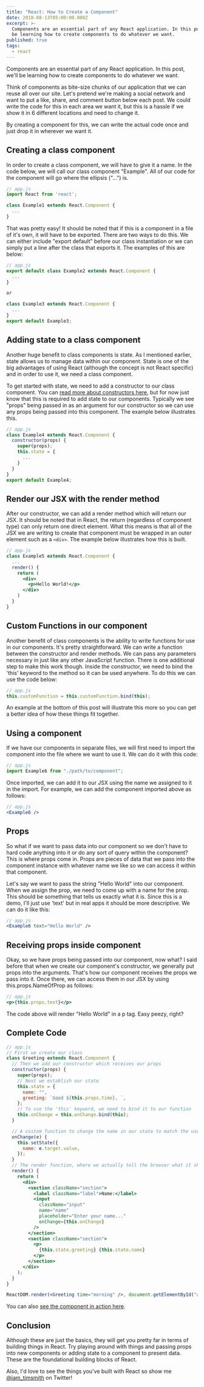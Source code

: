 ```yaml
---
title: "React: How to Create a Component"
date: 2018-08-13T05:00:00.000Z
excerpt: >-
  Components are an essential part of any React application. In this post, we'll
  be learning how to create components to do whatever we want.
published: true
tags:
  - react
---
```


Components are an essential part of any React application. In this post, we'll be learning how to create components to do whatever we want.

Think of components as bite-size chunks of our application that we can reuse all over our site. Let's pretend we're making a social network and want to put a like, share, and comment button below each post. We could write the code for this in each area we want it, but this is a hassle if we show it in 6 different locations and need to change it.

By creating a component for this, we can write the actual code once and just drop it in wherever we want it.

## Creating a class component

In order to create a class component, we will have to give it a name. In the code below, we will call our class component "Example". All of our code for the component will go where the ellipsis ("...") is.

```jsx
// app.js
import React from 'react';

class Example1 extends React.Component {
  ...
}
```

That was pretty easy! It should be noted that if this is a component in a file of it's own, it will have to be exported. There are two ways to do this. We can either include "export default" before our class instantiation or we can simply put a line after the class that exports it. The examples of this are below:

```jsx
// app.js
export default class Example2 extends React.Component {
  ...
}

or

class Example3 extends React.Component {
  ...
}
export default Example3;
```

## Adding state to a class component

Another huge benefit to class components is state. As I mentioned earlier, state allows us to manage data within our component. State is one of the big advantages of using React (although the concept is not React specific) and in order to use it, we need a class component.

To get started with state, we need to add a constructor to our class component. You can [read more about constructors here](https://developer.mozilla.org/en-US/docs/Web/JavaScript/Reference/Classes/constructor), but for now just know that this is required to add state to our components. Typically we see "props" being passed in as an argument for our constructor so we can use any props being passed into this component. The example below illustrates this.

```jsx
// app.js
class Example4 extends React.Component {
  constructor(props) {
    super(props);
    this.state = {
      ...
    }
  }
}
export default Example4;
```

## Render our JSX with the render method

After our constructor, we can add a render method which will return our JSX. It should be noted that in React, the return (regardless of component type) can only return one direct element. What this means is that all of the JSX we are writing to create that component must be wrapped in an outer element such as a `<div>`. The example below illustrates how this is built.

```jsx
// app.js
class Example5 extends React.Component {
  ...
  render() {
    return (
      <div>
        <p>Hello World!</p>
      </div>
    )
  }
}
```

## Custom Functions in our component

Another benefit of class components is the ability to write functions for use in our components. It's pretty straightforward. We can write a function between the constructor and render methods. We can pass any parameters necessary in just like any other JavaScript function. There is one additional step to make this work though. Inside the constructor, we need to bind the 'this' keyword to the method so it can be used anywhere. To do this we can use the code below:

```jsx
// app.js
this.customFunction = this.customFunction.bind(this);
```

An example at the bottom of this post will illustrate this more so you can get a better idea of how these things fit together.

<EmailSignup />

## Using a component

If we have our components in separate files, we will first need to import the component into the file where we want to use it. We can do it with this code:

```jsx
// app.js
import Example6 from "./path/to/component";
```

Once imported, we can add it to our JSX using the name we assigned to it in the import. For example, we can add the component imported above as follows:

```jsx
// app.js
<Example6 />
```

## Props

So what if we want to pass data into our component so we don't have to hard code anything into it or do any sort of query within the component? This is where props come in. Props are pieces of data that we pass into the component instance with whatever name we like so we can access it within that component.

Let's say we want to pass the string "Hello World" into our component. When we assign the prop, we need to come up with a name for the prop. This should be something that tells us exactly what it is. Since this is a demo, I'll just use 'text' but in real apps it should be more descriptive. We can do it like this:

```jsx
// app.js
<Example6 text="Hello World" />
```

## Receiving props inside component

Okay, so we have props being passed into our component, now what? I said before that when we create our component's constructor, we generally put props into the arguments. That's how our component receives the props we pass into it. Once there, we can access them in our JSX by using this.props.NameOfProp as follows:

```jsx
// app.js
<p>{this.props.text}</p>
```

The code above will render "Hello World" in a p tag. Easy peezy, right?

## Complete Code

```jsx
// app.js
// First we create our class
class Greeting extends React.Component {
  // Then we add our constructor which receives our props
  constructor(props) {
    super(props);
    // Next we establish our state
    this.state = {
      name: "",
      greeting: `Good ${this.props.time}, `,
    };
    // To use the 'this' keyword, we need to bind it to our function
    this.onChange = this.onChange.bind(this);
  }

  // A custom function to change the name in our state to match the user input
  onChange(e) {
    this.setState({
      name: e.target.value,
    });
  }
  // The render function, where we actually tell the browser what it should show
  render() {
    return (
      <div>
        <section className="section">
          <label className="label">Name:</label>
          <input
            className="input"
            name="name"
            placeholder="Enter your name..."
            onChange={this.onChange}
          />
        </section>
        <section className="section">
          <p>
            {this.state.greeting} {this.state.name}
          </p>
        </section>
      </div>
    );
  }
}

ReactDOM.render(<Greeting time="morning" />, document.getElementById("app"));
```

You can also [see the component in action here](https://codepen.io/iamtimsmith/pen/xaRydm/?editors=0010).

## Conclusion

Although these are just the basics, they will get you pretty far in terms of building things in React. Try playing around with things and passing props into new components or adding state to a component to present data. These are the foundational building blocks of React.

Also, I'd love to see the things you've built with React so show me [@iam_timsmith](https://www.twitter.com/iam_timsmith) on Twitter!
